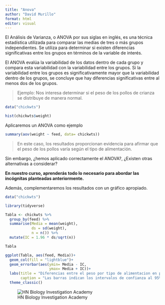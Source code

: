 ---
title: "Anova"
author: "David Murillo"
format: html
editor: visual
---

El Análisis de Varianza, o ANOVA por sus siglas en inglés, es una técnica estadística utilizada para comparar las medias de tres o más grupos independientes. Se utiliza para determinar si existen diferencias significativas entre los grupos en términos de la variable de interés.

El ANOVA evalúa la variabilidad de los datos dentro de cada grupo y compara esta variabilidad con la variabilidad entre los grupos. Si la variabilidad entre los grupos es significativamente mayor que la variabilidad dentro de los grupos, se concluye que hay diferencias significativas entre al menos dos de los grupos.

> Ejemplo: Nos interesa determinar si el peso de los pollos de crianza se distribuye de manera normal.

```{r}
data("chickwts")

hist(chickwts$weight)
```

Aplicaremos un ANOVA  como ejemplo

```{r, echo=FALSE}

summary(aov(weight ~ feed, data= chickwts))
```

> En este caso, los resultados proporcionan evidencia para afirmar que el peso de los pollos varía según el tipo de alimentación.

Sin embargo, ¿hemos aplicado correctamente el ANOVA?, ¿Existen otras alternativas a considerar?

**En nuestro curso, aprenderás todo lo necesario para abordar las incógnitas planteadas anteriormente.**

Además, complementaremos los resultados con un gráfico apropiado.

```{r, echo=FALSE, warning=FALSE, message=FALSE, results='hide'}

data("chickwts")

library(tidyverse)

Tabla <- chickwts %>% 
  group_by(feed) %>% 
  summarise(Media = mean(weight),
            ds = sd(weight),
            n = n()) %>% 
  mutate(IC = 1.96 * ds/sqrt(n))

Tabla
```


```{r, echo=FALSE}
ggplot(Tabla, aes(feed, Media))+
  geom_col(fill = "lightblue")+
  geom_errorbar(aes(ymin= Media - IC,
                    ymax= Media + IC))+
  labs(title = "Diferencias entre el peso por tipo de alimentacion en pollos de crianza", y= "Peso", x= "Tipo de alimentacion",
       caption = "Las barras indican los intervalos de confianza al 95%")+
  theme_classic()
```

![HN Biology Investigation Academy](HN Cursos publicidad/HN Biology Inv large.jpg)